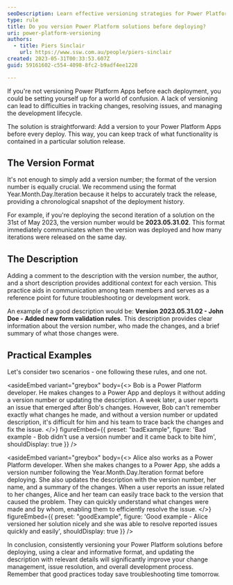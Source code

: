 ```yaml
---
seoDescription: Learn effective versioning strategies for Power Platform solutions to enhance tracking, deployment, and development lifecycle management.
type: rule
title: Do you version Power Platform solutions before deploying?
uri: power-platform-versioning
authors:
  - title: Piers Sinclair
    url: https://www.ssw.com.au/people/piers-sinclair
created: 2023-05-31T00:33:53.607Z
guid: 59161602-c554-4098-8fc2-b9adf4ee1228

---
```


If you're not versioning Power Platform Apps before each deployment, you could be setting yourself up for a world of confusion. A lack of versioning can lead to difficulties in tracking changes, resolving issues, and managing the development lifecycle.

The solution is straightforward: Add a version to your Power Platform Apps before every deploy. This way, you can keep track of what functionality is contained in a particular solution release.
## The Version Format

It's not enough to simply add a version number; the format of the version number is equally crucial. We recommend using the format Year.Month.Day.Iteration because it helps to accurately track the release, providing a chronological snapshot of the deployment history.

For example, if you're deploying the second iteration of a solution on the 31st of May 2023, the version number would be **2023.05.31.02**. This format immediately communicates when the version was deployed and how many iterations were released on the same day.

## The Description

Adding a comment to the description with the version number, the author, and a short description provides additional context for each version. This practice aids in communication among team members and serves as a reference point for future troubleshooting or development work.

An example of a good description would be: **Version 2023.05.31.02 - John Doe - Added new form validation rules**. This description provides clear information about the version number, who made the changes, and a brief summary of what those changes were.

## Practical Examples

Let's consider two scenarios - one following these rules, and one not.

<asideEmbed
  variant="greybox"
  body={<>
    Bob is a Power Platform developer. He makes changes to a Power App and deploys it without adding a version number or updating the description. A week later, a user reports an issue that emerged after Bob's changes. However, Bob can't remember exactly what changes he made, and without a version number or updated description, it's difficult for him and his team to trace back the changes and fix the issue.
  </>}
  figureEmbed={{
    preset: "badExample",
    figure: 'Bad example - Bob didn\'t use a version number and it came back to bite him',
    shouldDisplay: true
  }}
/>

<asideEmbed
  variant="greybox"
  body={<>
    Alice also works as a Power Platform developer. When she makes changes to a Power App, she adds a version number following the Year.Month.Day.Iteration format before deploying. She also updates the description with the version number, her name, and a summary of the changes. When a user reports an issue related to her changes, Alice and her team can easily trace back to the version that caused the problem. They can quickly understand what changes were made and by whom, enabling them to efficiently resolve the issue.
  </>}
  figureEmbed={{
    preset: "goodExample",
    figure: 'Good example - Alice versioned her solution nicely and she was able to resolve reported issues quickly and easily',
    shouldDisplay: true
  }}
/>

In conclusion, consistently versioning your Power Platform solutions before deploying, using a clear and informative format, and updating the description with relevant details will significantly improve your change management, issue resolution, and overall development process. Remember that good practices today save troubleshooting time tomorrow.